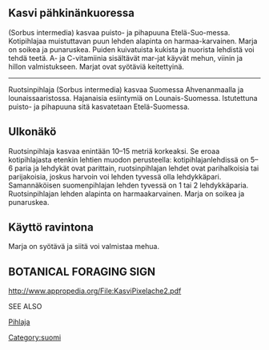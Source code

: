 
== Kasvi pähkinänkuoressa ==

(Sorbus intermedia) kasvaa puisto- ja pihapuuna Etelä-Suo-messa. Kotipihlajaa muistuttavan  puun lehden alapinta on harmaa-karvainen. Marja on soikea ja punaruskea. 
Puiden kuivatuista kukista ja nuorista lehdistä voi tehdä teetä. A- ja C-vitamiinia sisältävät mar-jat käyvät mehun, viinin ja hillon valmistukseen.
Marjat ovat syötäviä keitettyinä.

----
Ruotsinpihlaja (Sorbus intermedia) kasvaa Suomessa Ahvenanmaalla ja lounaissaaristossa. Hajanaisia esiintymiä on Lounais-Suomessa. Istutettuna puisto- ja pihapuuna sitä kasvatetaan Etelä-Suomessa.


== Ulkonäkö ==


Ruotsinpihlaja kasvaa enintään 10–15 metriä korkeaksi. Se eroaa kotipihlajasta etenkin lehtien muodon perusteella: kotipihlajanlehdissä on 5–6 paria ja lehdykät ovat parittain, ruotsinpihlajan lehdet ovat parihalkoisia tai parijakoisia, joskus harvoin voi lehden tyvessä olla lehdykkäpari. Samannäköisen suomenpihlajan lehden tyvessä on 1 tai 2 lehdykkäparia. Ruotsinpihlajan lehden alapinta on harmaakarvainen. Marja on soikea ja punaruskea.


== Käyttö ravintona ==

Marja on syötävä ja siitä voi valmistaa mehua.

== BOTANICAL FORAGING SIGN ==

http://www.appropedia.org/File:KasviPixelache2.pdf

SEE ALSO

[[Pihlaja]]

[[Category:suomi]]